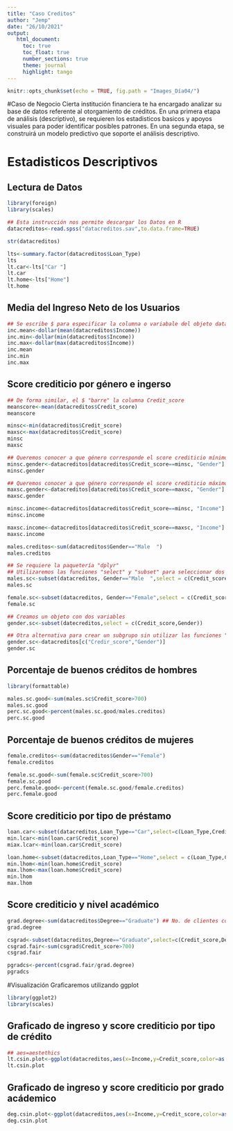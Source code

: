 ---
title: "Caso Creditos"
author: "Jemp"
date: "26/10/2021"
output:
   html_document:
     toc: true
     toc_float: true
     number_sections: true
     theme: journal
     highlight: tango
---

```{r setup, include=FALSE}
knitr::opts_chunk$set(echo = TRUE, fig.path = "Images_Día04/")
```

#Caso de Negocio
Cierta institución financiera te ha encargado analizar su base de datos referente al otorgamiento de créditos. En una primera etapa de análisis (descriptivo), se requieren los estadisticos basicos y apoyos visuales para poder identificar posibles patrones. En una segunda etapa, se construirá un modelo predictivo que soporte el análisis descriptivo.

# Estadisticos Descriptivos
## Lectura de Datos

```{r}
library(foreign)
library(scales)
```

```{r}
## Esta instrucción nos permite descargar los Datos en R
datacreditos<-read.spss("datacreditos.sav",to.data.frame=TRUE)
```

```{r}
str(datacreditos)
```

```{r}
lts<-summary.factor(datacreditos$Loan_Type)
lts
lt.car<-lts["Car "]
lt.car
lt.home<-lts["Home"]
lt.home
```

## Media del Ingreso Neto de los Usuarios

```{r}
## Se escribe $ para especificar la columna o variabale del objeto datacreditos
inc.mean<-dollar(mean(datacreditos$Income))
inc.min<-dollar(min(datacreditos$Income))
inc.max<-dollar(max(datacreditos$Income))
inc.mean
inc.min
inc.max
```

## Score crediticio por género e ingerso
```{r}
## De forma similar, el $ "barre" la columna Credit_score
meanscore<-mean(datacreditos$Credit_score)
meanscore
```
 
```{r}
minsc<-min(datacreditos$Credit_score)
maxsc<-max(datacreditos$Credit_score)
minsc
maxsc
```

```{r}
## Queremos conocer a que género corresponde el score crediticio mínimo
minsc.gender<-datacreditos[datacreditos$Credit_score==minsc, "Gender"]
minsc.gender
```

```{r}
## Queremos conocer a que género corresponde el score crediticio máximo 
maxsc.gender<-datacreditos[datacreditos$Credit_score==maxsc, "Gender"]
maxsc.gender
```

```{r}
minsc.income<-datacreditos[datacreditos$Credit_score==minsc, "Income"]
minsc.income 
```

```{r}
maxsc.income<-datacreditos[datacreditos$Credit_score==maxsc, "Income"]
maxsc.income 
```

```{r}
males.creditos<-sum(datacreditos$Gender=="Male  ")
males.creditos
```

```{r,include=FALSE}
## Se requiere la paquetería "dplyr"
## Utilizaremos las funciones "select" y "subset" para seleccionar dos variables del objeto datacreditos, ## Y crear un subgrupo con dos variables, especificando a Male
males.sc<-subset(datacreditos, Gender=="Male  ",select = c(Credit_score,Income,Gender))
males.sc
```

```{r,include=FALSE }
female.sc<-subset(datacreditos, Gender=="Female",select = c(Credit_score,Income))
female.sc
```

```{r}
## Creamos un objeto con dos variables
gender.sc<-subset(datecreditos,select = c(Credit_score,Gender))
```

```{r,include=FALSE}
## Otra alternativa para crear un subgrupo sin utilizar las funciones "subset" y "select"
gender.sc<-datacreditos[c("Credir_score","Gender")]
gender.sc
```

## Porcentaje de buenos créditos de hombres

```{r}
library(formattable)
```

```{r}
males.sc.good<-sum(males.sc$Credit_score>700)
males.sc.good
perc.sc.good<-percent(males.sc.good/males.creditos)
perc.sc.good
```

## Porcentaje de buenos créditos de mujeres

```{r}
female.creditos<-sum(datacreditos$Gender=="Female")
female.creditos
```

```{r}
female.sc.good<-sum(female.sc$Credit_score>700)
female.sc.good
perc.female.good<-percent(female.sc.good/female.creditos)
perc.female.good
```

## Score crediticio por tipo de préstamo
```{r}
loan.car<-subset(datacreditos,Loan_Type=="Car",select=c(Loan_Type,Credit_score))
min.lcar<-min(loan.car$Credit_score)
miax.lcar<-min(loan.car$Credit_score)
```

```{r}
loan.home<-subset(datacreditos,Loan_Type=="Home",select = c(Loan_Type,Credit_score))
min.lhom<-min(loan.home$Credit_score)
max.lhom<-max(loan.home$Credit_score)
min.lhom
max.lhom
```

## Score crediticio y nivel académico

```{r}
grad.degree<-sum(datacreditos$Degree=="Graduate") ## No. de clientes con Posgrado
grad.degree
```

```{r}
csgrad<-subset(datacreditos,Degree=="Graduate",select=c(Credit_score,Degree))
csgrad.fair<-sum(csgrad$Credit_score>700)
csgrad.fair
```

```{r}
pgradcs<-percent(csgrad.fair/grad.degree)
pgradcs
```


#Visualización
Graficaremos utilizando ggplot
```{r}
library(ggplot2)
library(scales)
```

## Graficado de ingreso y score crediticio por tipo de crédito
```{r}
## aes=aestethics
lt.csin.plot<-ggplot(datacreditos,aes(x=Income,y=Credit_score,color=as.character(Loan_Type))) + geom_point() + labs(x="Nivel de Ingreso Neto", y="Score Crediticio") + ggtitle("Figuara 1. scatterplot del score crediticio e ingreso neto según tipo de préstamo")
lt.csin.plot 
```

## Graficado de ingreso y score crediticio por grado acádemico
```{r}
deg.csin.plot<-ggplot(datacreditos,aes(x=Income,y=Credit_score,color=as.character(Degree))) + geom_point() +labs(x="Nivel de Ingreso Neto", y="Score Crediticio") + ggtitle("Figura 2. Scatterplot del score crediticio e ingreso según grado acádemico")
deg.csin.plot
```


